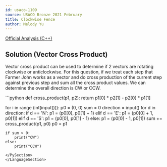 ```yaml
---
id: usaco-1109
source: USACO Bronze 2021 February
title: Clockwise Fence
author: Melody Yu
---
```


[Official Analysis (C++)](http://usaco.org/current/data/sol_prob3_bronze_feb21.html)

## Solution (Vector Cross Product)

Vector cross product can be used to determine if 2 vectors are rotating clockwise or anticlockwise.
For this question, if we treat each step that Farmer John works as a vector and do cross production of the current step against
previous step and sum all the cross product values. We can determine the overall direction is CW or CCW.

<LanguageSection>
<PySection>
```python
def cross_product(p1, p2):
    return p1[0] * p2[1] - p2[0] * p1[1]

for i in range (int(input())):
    p0 = (0, 0)
    sum = 0
    direction  = input()
    for d in direction:
        if d == 'N':
            p1 = (p0[0], p0[1] + 1)
        elif d == 'E':
            p1 = (p0[0] + 1, p0[1])
        elif d == 'S':
            p1 = (p0[0], p0[1] - 1)
        else:
            p1 = (p0[0] - 1, p0[1])
        sum += cross_product(p1, p0)
        p0 = p1

    if sum > 0:
        print("CW")
    else:
        print("CCW")
```
</PySection>
</LanguageSection>
